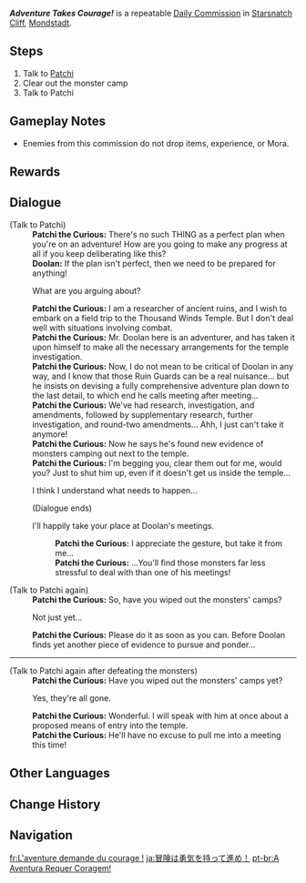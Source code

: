{{About|the Daily Commission|the quest to unlock Daily Commissions in Sumeru|Adventure Takes Courage! (Quest)}}
{{Quest Infobox
|id            = 20041
|title         = Adventure Takes Courage!
|image         = NPC Location Doolan & Patchi the Curious Context Daytime.png <!--nothing special-->
|type          = Commission
|npc           = Patchi
|startLocation = [[Starsnatch Cliff]], [[Mondstadt]]
|region        = Mondstadt
|area          = Starfell Valley
|subarea       = Starsnatch Cliff
|characters    = Doolan; Patchi the Curious; Traveler
|otherRewards  = 
* AR-Dependent Rewards
}}
'''''Adventure Takes Courage!''''' is a repeatable [[Daily Commission]] in [[Starsnatch Cliff]], [[Mondstadt]].

==Steps==
#Talk to [[Patchi the Curious|Patchi]]
#Clear out the monster camp {{Enemy List|Hilichurl Fighter*3;Dendro Samachurl;Blazing Axe Mitachurl}}
#Talk to Patchi

==Gameplay Notes==
* Enemies from this commission do not drop items, experience, or Mora.

==Rewards==
{{Commission Rewards|full}}

==Dialogue==
{{Quest Description|Patchi is near the Thousand Winds Temple, trying to find a way to enter...}}
{{Dialogue Start}}
;(Talk to Patchi)
:'''Patchi the Curious:''' There's no such THING as a perfect plan when you're on an adventure! How are you going to make any progress at all if you keep deliberating like this?
:'''Doolan:''' If the plan isn't perfect, then we need to be prepared for anything!
:{{DIcon}} What are you arguing about?
:'''Patchi the Curious:''' I am a researcher of ancient ruins, and I wish to embark on a field trip to the Thousand Winds Temple. But I don't deal well with situations involving combat.
:'''Patchi the Curious:''' Mr. Doolan here is an adventurer, and has taken it upon himself to make all the necessary arrangements for the temple investigation.
:'''Patchi the Curious:''' Now, I do not mean to be critical of Doolan in any way, and I know that those Ruin Guards can be a real nuisance... but he insists on devising a fully comprehensive adventure plan down to the last detail, to which end he calls meeting after meeting...
:'''Patchi the Curious:''' We've had research, investigation, and amendments, followed by supplementary research, further investigation, and round-two amendments... Ahh, I just can't take it anymore!
:'''Patchi the Curious:''' Now he says he's found new evidence of monsters camping out next to the temple.
:'''Patchi the Curious:''' I'm begging you, clear them out for me, would you? Just to shut him up, even if it doesn't get us inside the temple...
:{{DIcon}} I think I understand what needs to happen...
:;(Dialogue ends)
:{{DIcon}} I'll happily take your place at Doolan's meetings.
::'''Patchi the Curious:''' I appreciate the gesture, but take it from me...
::'''Patchi the Curious:''' ...You'll find those monsters far less stressful to deal with than one of his meetings!

;(Talk to Patchi again)
:'''Patchi the Curious:''' So, have you wiped out the monsters' camps?
:{{DIcon|Quest}} Not just yet...
:'''Patchi the Curious:''' Please do it as soon as you can. Before Doolan finds yet another piece of evidence to pursue and ponder...
----
;(Talk to Patchi again after defeating the monsters)
:'''Patchi the Curious:''' Have you wiped out the monsters' camps yet?
:{{DIcon|Quest}} Yes, they're all gone.
:'''Patchi the Curious:''' Wonderful. I will speak with him at once about a proposed means of entry into the temple.
:'''Patchi the Curious:''' He'll have no excuse to pull me into a meeting this time!
{{Dialogue End}}

==Other Languages==
{{Other Languages
|en      = Adventure Takes Courage!
|zhs     = 冒险就要勇于前进！
|zhs_rm  = Màoxiǎn Jiù Yào Yǒng Yú Qiánjìn!
|zht     = 冒險就要勇於前進！
|zht_rm  = Màoxiǎn Jiù Yào Yǒng Yú Qiánjìn!
|zh_tl   = Adventure Requires the Courage to Advance Forward!
|ja      = 冒険は勇気を持って進め！
|ja_rm   = Bouken wa Yuuki wo Motte Susume!
|ja_tl   = Have Courage and Continue the Adventure!
|ko      = 용기가 필요한 모험
|ko_tl   = An Adventure that Needs Courage
|es      = ¡La aventura requiere de valor!
|es_tl   = Adventure Takes Courage!
|fr      = L'aventure demande du courage&nbsp;!
|fr_tl   = Adventure Requires Courage!
|ru      = Ради приключений нужно идти вперёд!
|ru_tl   = Adventures Requires To Advance Forward!
|th      = ผจญภัยอย่างกล้าหาญ!
|th_rm   = Phachonphai yang Klahan!
|th_tl   = Adventure Courageously!
|vi      = Mạo Hiểm Cần Dũng Cảm Tiến Lên!
|vi_tl   = 
|de      = Für Abenteuer braucht man Mut!
|de_tl   = For Adventure You Need Courage!
|id      = Petualangan Butuh Keberanian!
|id_tl   = Adventure Takes Courage!
|pt      = A Aventura Requer Coragem!
|pt_tl   = Adventure Takes Courage!
|tr      = Macera Yürek İster!
|tr_tl   = Adventure Takes Courage!
|it      = L'avventura richiede coraggio!
|it_tl   = Adventure Takes Courage!
}}

==Change History==
{{Change History|1.0}}
==Navigation==
{{Commission Navbox|Mondstadt|Standalone}}

[[fr:L'aventure demande du courage !]]
[[ja:冒険は勇気を持って進め！]]
[[pt-br:A Aventura Requer Coragem!]]